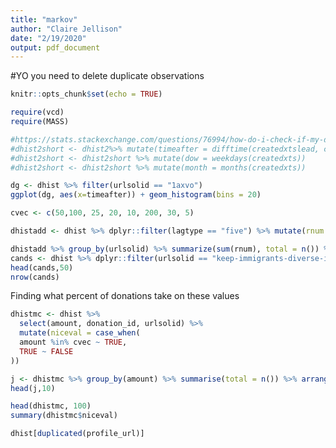 ```yaml
---
title: "markov"
author: "Claire Jellison"
date: "2/19/2020"
output: pdf_document
---
```

#YO you need to delete duplicate observations
```r
knitr::opts_chunk$set(echo = TRUE)
```

```r
require(vcd)
require(MASS)
```

```r
#https://stats.stackexchange.com/questions/76994/how-do-i-check-if-my-data-fits-an-exponential-distribution
#dhist2short <- dhist2%>% mutate(timeafter = difftime(createdxtslead, createdxts, units = "secs")) #add this to clean section
#dhist2short <- dhist2short %>% mutate(dow = weekdays(createdxts))
#dhist2short <- dhist2short %>% mutate(month = months(createdxts))

dg <- dhist %>% filter(urlsolid == "1axvo")	
ggplot(dg, aes(x=timeafter)) + geom_histogram(bins = 20) 
```

```r
cvec <- c(50,100, 25, 20, 10, 200, 30, 5)

dhistadd <- dhist %>% dplyr::filter(lagtype == "five") %>% mutate(rnum = goodnum(amount)) %>% distinct(donation_id, .keep_all= TRUE)

dhistadd %>% group_by(urlsolid) %>% summarize(sum(rnum), total = n()) %>% arrange(desc(total))
cands <- dhist %>% dplyr::filter(urlsolid == "keep-immigrants-diverse-in-skill-and-nationality")
head(cands,50)
nrow(cands)
```

Finding what percent of donations take on these values 

```r

dhistmc <- dhist %>% 
  select(amount, donation_id, urlsolid) %>% 
  mutate(niceval = case_when(
  amount %in% cvec ~ TRUE,
  TRUE ~ FALSE
))

j <- dhistmc %>% group_by(amount) %>% summarise(total = n()) %>% arrange(desc(total))
head(j,10)

head(dhistmc, 100)
summary(dhistmc$niceval)

```


```r
dhist[duplicated(profile_url)]
```

